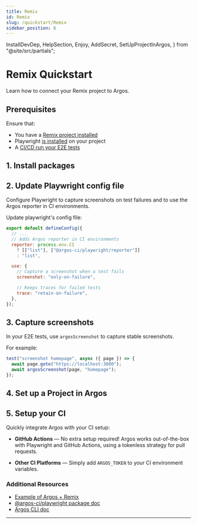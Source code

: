 ```yaml
---
title: Remix
id: Remix
slug: /quickstart/Remix
sidebar_position: 6
---
```


  InstallDevDep,
  HelpSection,
  Enjoy,
  AddSecret,
  SetUpProjectInArgos,
} from "@site/src/partials";

# Remix Quickstart

Learn how to connect your Remix project to Argos.

## Prerequisites

Ensure that:

- You have a [Remix project installed](https://remix.run/docs/en/main/start/tutorial#setup)
- Playwright [is installed](https://playwright.dev/docs/intro#installing-playwright) on your project
- A [CI/CD run your E2E tests](https://playwright.dev/docs/ci-intro#on-pushpull_request)

## 1. Install packages

<InstallDevDep dependency="@argos-ci/playwright" />

## 2. Update Playwright config file

Configure Playwright to capture screenshots on test failures and to use the Argos reporter in CI environments.

Update playwright's config file:

```js title="playwright.config.ts"
export default defineConfig({
  // ...
  // Adds Argos reporter in CI environments
  reporter: process.env.CI
    ? [["list"], ["@argos-ci/playwright/reporter"]]
    : "list",

  use: {
    // Capture a screenshot when a test fails
    screenshot: "only-on-failure",

    // Keeps traces for failed tests
    trace: "retain-on-failure",
  },
});
```

## 3. Capture screenshots

In your E2E tests, use `argosScreenshot` to capture stable screenshots.

For example:

```js title="tests/homepage.spec.ts"
test("screenshot homepage", async ({ page }) => {
  await page.goto("https://localhost:3000");
  await argosScreenshot(page, "homepage");
});
```

## 4. Set up a Project in Argos

<SetUpProjectInArgos />

## 5. Setup your CI

Quickly integrate Argos with your CI setup:

- **GitHub Actions** — No extra setup required! Argos works out-of-the-box with Playwright and GitHub Actions, using a tokenless strategy for pull requests.

- **Other CI Platforms** — Simply add `ARGOS_TOKEN` to your CI environment variables.

<Enjoy />

### Additional Resources

- [Example of Argos + Remix](https://github.com/argos-ci/argos/tree/main/examples/remix)
- [@argos-ci/playwright package doc](/playwright)
- [Argos CLI doc](/argos-cli)

---

<HelpSection />
